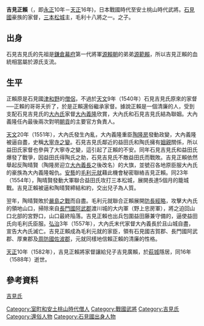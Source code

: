 {{日本武士
|名稱= 吉見正賴
|圖片名稱= Yoshimi Masayori.jpg 
|圖片大小= 250px
|圖片說明= 吉見正賴像
|時代= [[戰國時代_(日本)|戰國時代]]
|出生日期= [[永正|永正]]10年（1513年）
|逝世日期= [[天正_(日本)|天正]]16年5月22日（1588年6月15日）
|逝世地點= [[萩城|萩城]]
|假名= よしみ　まさより
|羅馬字= Yoshimi Masayori
|改名= 正賴→周鷹（法號）→正賴
|别名= 四郎、式部四郎 
|戒名= 周鷹寺殿月左鷹公大居士
|墓所= 周鷹寺（於[[山口縣|山口縣]][[萩市|萩市]]）
|朝廷官位= {{link-ja|大藏大輔|大蔵省 (律令制)#職員}}、[[式部省#職員|式部少輔]]、{{link-ja|三河守|三河国司#三河守}}、{{link-ja|出羽守|出羽国#出羽守}}
|主君= [[大內義興|大內義興]]→[[大內義隆|大內義隆]]→[[毛利元就|毛利元就]]→[[毛利輝元|毛利輝元]]
|氏族= {{link-ja|石見吉見氏|吉見氏#石見吉見氏}}
|父母= 父：{{link-ja|吉見賴興|吉見頼興}}、母：{{link-ja|內藤弘矩|内藤弘矩}}之女
|兄弟= 吉見興成、{{link-ja|吉見隆賴|吉見隆頼}}、吉見威俊、吉見周信、{{link-ja|吉見賴盛|吉見頼盛}}、{{link-ja|吉見賴員|吉見頼員}}、{{link-ja|吉見賴實|吉見頼実}}、吉見範弘
|姐妹= 周布輔興室
|正室= {{link-ja|大宮姫|大宮姫 (大内義興の娘)}}→繼室：[[內藤隆春|內藤隆春]]之女
|側室= 光井氏
|子= {{link-ja|吉見廣賴|吉見広頼}}、{{link-ja|吉見廣正|吉見広正}}
}}

'''吉見正賴'''（{{bd|1513年||1588年}}，即[[永正|永正]]10年－[[天正_(日本)|天正]]16年)，日本戰國時代至安土桃山時代武將。[[石見國|石見國]]豪族{{link-ja|石見吉見氏|吉見氏#石見吉見氏}}的家督，[[三本松城|三本松城]]主，毛利十八將之一。{{link-ja|吉見賴興|吉見頼興}}之子。

== 出身 ==
石見吉見氏的先祖是[[鎌倉幕府|鎌倉幕府]]第一代將軍[[源賴朝|源賴朝]]的弟弟[[源範賴|源範賴]]，所以吉見正賴的血統相當屬於源氏支流。

== 生平 ==
正賴原是石見國[[津和野|津和野]]的[[僧侶|僧侶]]，不過於[[天文_(日本)|天文]]9年（1540年）石見吉見氏原來的家督──正賴的哥哥{{link-ja|吉見隆賴|吉見隆頼}}夭折了，於是正賴還俗繼承家督。據說正賴是一個清廉的人，受到支配石見吉見氏的[[大內氏|大內氏]]家督[[大內義隆|大內義隆]]欣賞，大內氏和石見吉見氏結為聯姻。大內義隆任內最後兩次對明[[朝貢|朝貢]]的主要官方負責人。

[[天文_(日本)|天文]]20年（1551年），大內氏發生內亂，大內義隆重臣[[陶晴賢|陶隆房]]發動政變，大內義隆被逼自盡，史稱[[大寧寺之變|大寧寺之變]]。石見吉見氏鄰近的益田氏和陶氏擁有[[姻親|姻親]]關係，所以益田氏家督{{link-ja|益田藤兼}}也參與了大寧寺之變，這引起了正賴的不安。同年石見吉見氏和益田氏爆發了戰爭，因益田氏得陶氏之助，石見吉見氏不敵益田氏而戰敗。吉見正賴依然舉起反陶晴賢（陶隆房迎立[[大內義長|大內義長]]之後改名）的大旗，並號召各地原臣服大內氏的豪族為大內義隆報仇。[[安藝國|安藝]]的[[毛利元就|毛利元就]]藉此機會秘密聯絡吉見正賴。同23年（1554年），陶晴賢發動大軍聯合益田氏攻打三本松城，展開長達5個月的籠城戰。吉見正賴被逼和陶晴賢締結和約，交出兒子{{link-ja|吉見廣賴|吉見広頼}}為人質。

翌年，陶晴賢敗於[[嚴島之戰|嚴島之戰]]而自盡。毛利元就聯合正賴展開[[防長經略|防長經略]]，攻擊大內氏的領地山口，掃除來自[[長門國|長門國]][[阿武郡|阿武郡]]渡川城的大内軍（野上忠房軍），將之迫回山口北部的宮野口，山口最終陥落。吉見正賴也出兵包圍益田藤兼守備的{{link-ja|七尾城|七尾城 (石見国)}}，逼使益田氏向毛利氏臣服。[[弘治_(日本)|弘治]]3年（1557年），大內氏末代家督大內義長於且山城自盡，宣告大內氏滅亡。吉見正賴成為毛利元就的家臣，領有石見國吉賀郡、長門國阿武郡、厚東郡及[[周防國|周防國]][[佐波郡|佐波郡]]，元就同樣地信賴正賴的清廉的性格。

[[天正_(日本)|天正]]10年（1582年），吉見正賴將家督讓給兒子吉見廣賴，於[[萩城|萩城]]隱居，同16年（1588年）逝世。

== 參考資料 ==
[http://www2.harimaya.com/sengoku/html/yosimi_k.html 吉見氏] {{Wayback|url=http://www2.harimaya.com/sengoku/html/yosimi_k.html |date=20201107095221 }}

{{DEFAULTSORT:Yoshimi Masayori}}
[[Category:室町和安土桃山時代僧人|Category:室町和安土桃山時代僧人]]
[[Category:戰國武將|Category:戰國武將]]
[[Category:吉見氏|Category:吉見氏]]
[[Category:還俗人物|Category:還俗人物]]
[[Category:石見國出身人物|Category:石見國出身人物]]